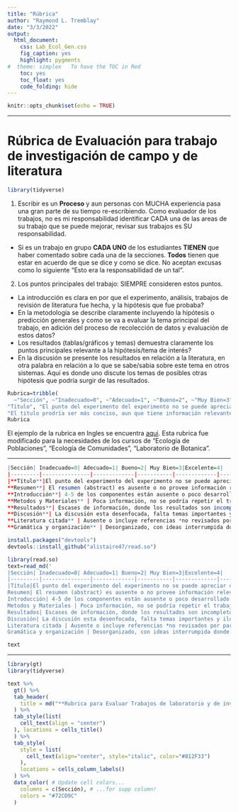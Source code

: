 ```yaml
---
title: "Rúbrica"
author: "Raymond L. Tremblay"
date: "3/3/2022"
output:
  html_document:
    css: Lab_Ecol_Gen.css
    fig_caption: yes
    highlight: pygments
#  theme: simplex   To have the TOC in Red
    toc: yes
    toc_float: yes
    code_folding: hide
---
```


```r
knitr::opts_chunk$set(echo = TRUE)
```

***

# Rúbrica de Evaluación para trabajo de investigación de campo y de literatura


```r
library(tidyverse)
```

1. Escribir es un **Proceso** y aun personas con MUCHA experiencia pasa una gran parte de su tiempo re-escribiendo.  Como evaluador de los trabajos, no es mi responsabilidad identificar CADA una de las areas de su trabajo que se puede mejorar, revisar sus trabajos es SU responsabilidad.  
  - Si es un trabajo en grupo **CADA UNO** de los estudiantes **TIENEN** que haber comentado sobre cada una de la secciones. **Todos** tienen que estar en acuerdo de que se dice y como se dice.  No aceptan excusas como lo siguiente "Esto era la responsabilidad de un tal".   

2. Los puntos principales del trabajo: SIEMPRE consideren estos puntos.
  - La introducción es clara en por que el experimento, análisis, trabajos de revisión de literatura fue hecha, y la hipótesis que fue probaba?
  - En la metodología se describe claramente incluyendo la hipótesis o predicción generales y como se va a evaluar la tema principal del trabajo, en adición del proceso de recolección de datos y evaluación de estos datos?
  - Los resultados (tablas/gráficos y temas) demuestra claramente los puntos principales relevante a la hipótesis/tema de interés?
  - En la discusión se presente los resultados en relación a la literatura, en otra palabra en relación a lo que se sabe/sabia sobre este tema en otros sistemas. Aquí es donde uno discute los temas de posibles otras hipótesis que podría surgir de las resultados.
  
  

```r
Rubrica=tribble(
  ~"Sección", ~"Inadecuado=0", ~"Adecuado=1", ~"Bueno=2", ~"Muy Bien=3", ~"Excelente=4",
"Título", "El punto del experimento del experimento no se puede apreciar con el titulo", "Hay dos o más problemas comparable a lo siguiente: El titulo no es preciso, el experimento es dificil detemrinar por el titulo, la mayoria de la información no esta presente",
"El titulo prodría ser más conciso, aun que tiene información relevante", "El titulo es consico, pero todavia no engloba todavia el concepto principal","El titulo es conciso y expresa bien el trabajo")
Rubrica
```

El ejemplo de la rubrica en Ingles se encuentra [aqui](https://dept.writing.wisc.edu/wac/using-rubrics-to-teach-and-evaluate-writing-in-biology/). Esta rubrica fue modificado para la necesidades de los cursos de "Ecología de Poblaciones", "Ecología de Comunidades", "Laboratorio de Botanica".   


***
```r
|Sección| Inadecuado=0| Adecuado=1| Bueno=2| Muy Bien=3|Excelente=4|
|---------|---------------|-------------|-----------|-------------|-------------|
|**Título**|El punto del experimento del experimento no se puede apreciar con el titulo| Hay dos o más problemas comparable a lo siguiente: El titulo no es preciso, el experimento es difícil determinar por el titulo, la mayoria de la información no esta presente|El titulo prodría ser más conciso, aun que tiene información relevante| El titulo es conciso, pero todavia no engloba todavía el concepto principal| El titulo es conciso y expresa bien el trabajo|
**Resumen**| El resumen (abstract) es ausente o no provee información relevante| Muchas componentes son ausente, no son clarar o no citado de forma clara | Incluye parte de la información| Es conciso, claro pero falta alguna información| Conciso, claro y cubre todas la información y es de 200 palabras o menos|
**Introducción**| 4-5 de los componentes están ausente o poco desarrollado | Cubre algunos componentes pero podría ser más claro y consisto, los aspectos principales pudiese ser más lógico, claro, por ejemplo la información base no esta enfocado en la problemática y racional del tema | Cubre más de los temas, pero todavía falta enfocar el trabajo | El trabajo es conciso y cubre los temas principales del trabajo | Claro, conciso, todos los temas están bien presentado con sus referencias relevantes|
**Metodos y Materiales** | Poca información, no se podría repetir el trabajo | El procedimiento esta presente pero el lector no podría replicar el trabajo | El procedimiento es más claro pero todavía falta detalles | Conciso y claro donde falta algunos puntos y detalles menores | El trabajo es claro y se podría replicar|
**Resultados**| Escases de información, donde los resultados son incompletos (gráficos, tablas etc) | La tablas y gráficos y descripción de ellas están ausente o no suficiente clara para entender los resultados | Se presento los resultados suficiente bien pero tiene unas lagunas en la información, como descripción incompleta de los resultados, promedios, varianzas, unidades de medida | Ha presentado en el texto y gráficos/tablas los resultados de forma concisa y clara, con detalles menores que en las tablas que son ausente | La sección de resultados esta bien organizada y se entiende bien los resultados del texto y las figuras/tablas|
**Discusión**| La discusión esta desenfocada, falta temas importantes y ilógica sin evaluación **Critica** de los resultados. No apoyado de la literatura revisada por pares | Hay algunos de los temas anteriores incluido, pero la mayoría no están desarrollada con suficiente detalles | La discusión incluye 2 o más de los temas anteriores con cierto detalles de discusión apoyado por la literatura | La mayoría de los temas están discutido y apoyado por la literatura | Todos los temas están presente con un desarrollo lógico y apoyado de la literatura y una discusión con elementos que sugiere pensamiento critico|
**Literatura citada** | Ausente o incluye referencias *no revisados por pares* en el cuerpo de su trabajo | Presente pero no orden alfabético y/o no cumple con consistencia en su descripción o uso inadecuado | En orden alfabético, pero no incluye la cantidad todas las referencias pedido, o no incluye referencias en todas las secciones (introducción, métodos, discusión) | En orden alfabético, pero no incluye la cantidad todas las referencias pedido, o no incluye referencias en todas las secciones (introducción, métodos, discusión), falta alguna de la información | Referencias en todas las secciones de su trabajo, y orden alfabético con SOLAMENTE artículos revisado por pares |
**Gramática y organización** | Desorganizado, con ideas interrumpida donde no hay flujo de ideas | Problema con la organización de la secciones, dificultad con la claridad y errores gramaticales | Organización un poco problemático con el flujo de ideas, por ejemplo, la explicación de los métodos en la sección de resultados, y errores gramaticales | La organización esta bien, con pocos problemas de estructura de frase que no son claras o que las ideas no fluje o errores gramaticales | Organización excelente, las ideas fluje, la selección del vocabulario es correcta con pocos errores gramaticales | 
```



```r
install.packages("devtools")
devtools::install_github("alistaire47/read.so")
```



```r

library(read.so)
text=read_md('
|Sección| Inadecuado=0| Adecuado=1| Bueno=2| Muy Bien=3|Excelente=4|
|---------|---------------|-------------|-----------|-------------|-------------|
|Título|El punto del experimento del experimento no se puede apreciar con el titulo| Hay dos o más problemas comparable a lo siguiente: El titulo no es preciso, el experimento es difícil determinar por el titulo, la mayoria de la información no esta presente|El titulo prodría ser más conciso, aun que tiene información relevante| El titulo es conciso, pero todavia no engloba todavía el concepto principal| El titulo es conciso y expresa bien el trabajo|
Resumen| El resumen (abstract) es ausente o no provee información relevante| Muchas componentes son ausente, no son clarar o no citado de forma clara | Incluye parte de la información| Es conciso, claro pero falta alguna información| Conciso, claro y cubre todas la información y es de 200 palabras o menos|
Introducción| 4-5 de los componentes están ausente o poco desarrollado | Cubre algunos componentes pero podría ser más claro y consisto, los aspectos principales pudiese ser más lógico, claro, por ejemplo la información base no esta enfocado en la problemática y racional del tema | Cubre más de los temas, pero todavía falta enfocar el trabajo | El trabajo es conciso y cubre los temas principales del trabajo | Claro, conciso, todos los temas están bien presentado con sus referencias relevantes|
Metodos y Materiales | Poca información, no se podría repetir el trabajo | El procedimiento esta presente pero el lector no podría replicar el trabajo | El procedimiento es más claro pero todavía falta detalles | Conciso y claro donde falta algunos puntos y detalles menores | El trabajo es claro y se podría replicar|
Resultados| Escases de información, donde los resultados son incompletos (gráficos, tablas etc) | La tablas y gráficos y descripción de ellas están ausente o no suficiente clara para entender los resultados | Se presento los resultados suficiente bien pero tiene unas lagunas en la información, como descripción incompleta de los resultados, promedios, varianzas, unidades de medida | Ha presentado en el texto y gráficos/tablas los resultados de forma concisa y clara, con detalles menores que en las tablas que son ausente | La sección de resultados esta bien organizada y se entiende bien los resultados del texto y las figuras/tablas|
Discusión| La discusión esta desenfocada, falta temas importantes y ilógica sin evaluación **Critica** de los resultados. No apoyado de la literatura revisada por pares | Hay algunos de los temas anteriores incluido, pero la mayoría no están desarrollada con suficiente detalles | La discusión incluye 2 o más de los temas anteriores con cierto detalles de discusión apoyado por la literatura | La mayoría de los temas están discutido y apoyado por la literatura | Todos los temas están presente con un desarrollo lógico y apoyado de la literatura y una discusión con elementos que sugiere pensamiento critico|
Literatura citada | Ausente o incluye referencias *no revisados por pares* en el cuerpo de su trabajo | Presente pero no orden alfabético y/o no cumple con consistencia en su descripción o uso inadecuado | En orden alfabético, pero no incluye la cantidad todas las referencias pedido, o no incluye referencias en todas las secciones (introducción, métodos, discusión) | En orden alfabético, pero no incluye la cantidad todas las referencias pedido, o no incluye referencias en todas las secciones (introducción, métodos, discusión), falta alguna de la información | Referencias en todas las secciones de su trabajo, y orden alfabético con SOLAMENTE artículos revisado por pares |
Gramática y organización | Desorganizado, con ideas interrumpida donde no hay flujo de ideas | Problema con la organización de la secciones, dificultad con la claridad y errores gramaticales | Organización un poco problemático con el flujo de ideas, por ejemplo, la explicación de los métodos en la sección de resultados, y errores gramaticales | La organización esta bien, con pocos problemas de estructura de frase que no son claras o que las ideas no fluje o errores gramaticales | Organización excelente, las ideas fluje, la selección del vocabulario es correcta con pocos errores gramaticales | ')

text
```


***


```r
library(gt)
library(tidyverse)
```



```r
text %>% 
  gt() %>% 
  tab_header(
    title = md("**Rubrica para Evaluar Trabajos de laboratorio y de investigación**")
  ) %>% 
  tab_style(list(
    cell_text(align = "center")
  ), locations = cells_title()
  ) %>% 
  tab_style(
    style = list(
      cell_text(align="center", style="italic", color="#812F33")
    ),
    locations = cells_column_labels()
  ) %>% 
  data_color( # Update cell colors...
    columns = c(Sección), # ...for supp column!
    colors = "#72CD9C"
  ) 
  
  
```

